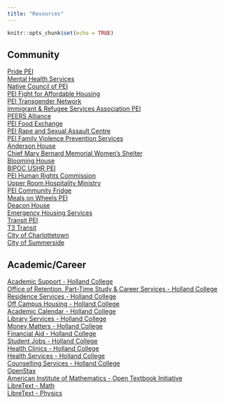 ```yaml
---
title: "Resources"
---
```


```r
knitr::opts_chunk$set(echo = TRUE)
```

## Community
[Pride PEI](https://www.pridepei.ca/)  
[Mental Health Services](https://www.princeedwardisland.ca/en/information/health-pei/mental-health-services)  
[Native Council of PEI](http://ncpei.com/)  
[PEI Fight for Affordable Housing](https://peifah.ca/)  
[PEI Transgender Network](https://www.peitn.com/home)  
[Immigrant & Refugee Services Association PEI](https://www.irsapei.ca/en/home)  
[PEERS Alliance](https://www.peersalliance.ca/)  
[PEI Food Exchange](http://www.foodexchangepei.com/)  
[PEI Rape and Sexual Assault Centre](https://www.peirsac.org/what-we-do)  
[PEI Family Violence Prevention Services](https://www.fvps.ca/)  
[Anderson House](https://www.fvps.ca/anderson-house/)  
[Chief Mary Bernard Memorial Women's Shelter](http://cmbmws.ca/get-help/)  
[Blooming House](https://bloominghouse.ca/)  
[BIPOC USHR PEI](https://www.bipocushr.org/)  
[PEI Human Rights Commission](https://www.peihumanrights.ca/)  
[Upper Room Hospitality Ministry](https://www.urhm.org/)  
[PEI Community Fridge](https://linktr.ee/peicommunityfridge)  
[Meals on Wheels PEI](https://vrcpei.org/meals-on-wheels/)  
[Deacon House](https://pei.bridgethegapp.ca/adult/service-directory/deacon-house/)  
[Emergency Housing Services](https://pei.bridgethegapp.ca/service-directory/service_directory_tag/housing-emergency-shelter/)  
[Transit PEI](https://transitpei.ca/)  
[T3 Transit](https://www.t3transit.ca/)  
[City of Charlottetown](https://www.charlottetown.ca/)  
[City of Summerside](https://www.summerside.ca/)  

## Academic/Career
[Academic Support - Holland College](https://www.hollandcollege.com/admissions/academic-support.html)  
[Office of Retention, Part-Time Study & Career Services - Holland College](https://www.hollandcollege.com/campus-life/office-of-retention-part-time-study-and-career-services.html)  
[Residence Services - Holland College](https://www.hollandcollege.com/campus-life/living-in-residence.html)  
[Off Campus Housing - Holland College](https://www.hollandcollege.com/campus-life/living-off-campus.html)  
[Academic Calendar - Holland College](https://www.hollandcollege.com/admissions/2022-2023-calendar.html)  
[Library Services - Holland College](https://hollandcollege.libguides.com/c.php?g=715197)  
[Money Matters - Holland College](https://www.hollandcollege.com/admissions/money-matters/)  
[Financial Aid - Holland College](https://www.hollandcollege.com/admissions/money-matters/financial-aid.html)  
[Student Jobs - Holland College](https://www.hollandcollege.com/jobs.html)  
[Health Clinics - Holland College](https://www.hollandcollege.com/campus-life/health-clinics.html)  
[Health Services - Holland College](https://www.hollandcollege.com/campus-life/health-services.html)  
[Counselling Services - Holland College](https://www.hollandcollege.com/campus-life/counselling-services.html)  
[OpenStax](https://openstax.org/)  
[American Institute of Mathematics - Open Textbook Initiative](https://aimath.org/textbooks/approved-textbooks/)  
[LibreText - Math](https://math.libretexts.org/Bookshelves)  
[LibreText - Physics](https://phys.libretexts.org/Bookshelves)  